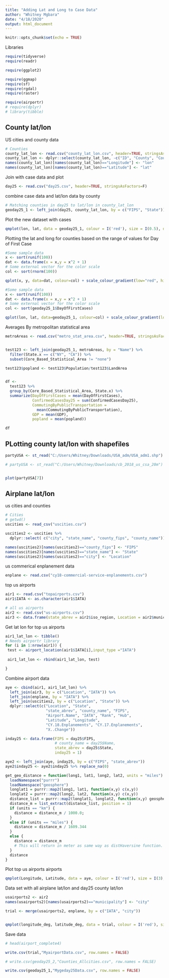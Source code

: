 ```yaml
---
title: "Adding Lat and Long to Case Data"
author: "Whitney Mgbara"
date: "4/18/2020"
output: html_document
---
```


```r
knitr::opts_chunk$set(echo = TRUE)
```



Libraries
```r

require(tidyverse)
require(readr)

require(ggplot2)

require(ggmap)
require(sf) 
require(rgdal)
require(raster)

require(airportr)
# require(dplyr)
# library(tibble)
```


## County lat/lon

US cities and county data
```r
# Counties
county_lat_lon <- read.csv("county_lat_lon.csv", header=TRUE, stringsAsFactors=F)
county_lat_lon <- dplyr::select(county_lat_lon, -c("ID", "County", "County.Seat.s."))
names(county_lat_lon)[names(county_lat_lon)=="Longitude"] <- "lon"
names(county_lat_lon)[names(county_lat_lon)=="Latitude"] <- "lat"

```


Join with case data and plot
```r
day25 <- read.csv("day25.csv", header=TRUE, stringsAsFactors=F)


```


combine case data and lat/lon data by county
```r

# Matching counties in day25 to lat/lon in county_lat_lon
geoday25_1 <- left_join(day25, county_lat_lon, by = c("FIPS", "State")) 


```







Plot the new dataset with cases
```r
qmplot(lon, lat, data = geoday25_1, colour = I('red'), size = I(0.5), darken = .3)
```




Plotting the lat and long for counties based on the range of values for Day of First Case
```r

#Some sample data
x <- sort(runif(100))
dat <- data.frame(x = x,y = x^2 + 1)
# Some external vector for the color scale
col <- sort(rnorm(100))

qplot(x, y, data=dat, colour=col) + scale_colour_gradient(low="red", high="blue")

#Some sample data
x <- sort(runif(100))
dat <- data.frame(x = x,y = x^2 + 1)
# Some external vector for the color scale
col <- sort(geoday25_1$DayOfFirstCases)

qplot(lon, lat, data=geoday25_1, colour=col) + scale_colour_gradient(low="red", high="blue")

```




Averages By metropolitan statistical area
```r

metroAreas <- read.csv("metro_stat_area.csv", header=TRUE, stringsAsFactors=F)


test123 <- left_join(geoday25_1, metroAreas, by = "Name") %>%
  filter(State.x == c("NY", "CA")) %>%
  subset(Core_Based_Statistical_Area != "none")

test123$popland <- test123$Population/test123$LandArea


df <- 
  test123 %>% 
  group_by(Core_Based_Statistical_Area, State.x) %>%
  summarize(DayOfFirstCases = mean(DayOfFirstCases),
            ConfirmedCasesDay25 = sum(ConfirmedCasesDay25),
            CommutingByPublicTransportation =
              mean(CommutingByPublicTransportation), 
            GDP = mean(GDP),
            popland = mean(popland))

df


```


## PLotting county lat/lon with shapefiles
```r

partyUSA <- st_read("C:/Users/Whitney/Downloads/USA_adm/USA_adm1.shp")

# partyUSA <- st_read("C:/Users/Whitney/Downloads/cb_2018_us_csa_20m")


plot(partyUSA[7])
```





## Airplane lat/lon
us cities and counties
```r
# Cities
# getwd()
uscities <- read_csv("uscities.csv") 

uscities2 <- uscities %>%
  dplyr::select( c("city", "state_name", "county_fips", "county_name"))

names(uscities2)[names(uscities2)=="county_fips"] <- "FIPS"
names(uscities2)[names(uscities2)=="state_name"] <- "State"
names(uscities2)[names(uscities2)=="city"] <- "Location"
```


us commerical enplanement data
```r
enplane <- read.csv("cy18-commercial-service-enplanements.csv")
```


top us airports 
```r
air1 <- read.csv("topairports.csv")
air1$IATA <- as.character(air1$IATA)

# all us airports
air2 <- read.csv("us-airports.csv")
air3 <- data.frame(state_abrev = air2$iso_region, Location = air2$municipality, IATA = air2$IATA)
```



Get lat lon for top us airports 
```r

air1_lat_lon <- tibble()
# Needs airportr library
for (i in 1:nrow(air1)) {
 test <- airport_location(air1$IATA[i],input_type ="IATA")
 
 air1_lat_lon <- rbind(air1_lat_lon, test)

}


```


Combine airport data
```r
aye <- cbind(air1, air1_lat_lon) %>%
  left_join(air3, by = c("Location", "IATA")) %>%
  left_join(enplane, by = "IATA") %>%
  left_join(uscities2, by = c("Location", "State")) %>%
  dplyr::select(c("Location", "State",
                  "state_abrev", "county_name", "FIPS",
                  "Airport.Name", "IATA", "Rank", "Hub",
                  "Latitude", "Longitude",
                  "CY.18.Enplanements", "CY.17.Enplanements",
                  "X..Change"))

inday25 <- data.frame(FIPS = day25$FIPS,
                      # county_name = day25$Name, 
                      state_abrev = day25$State,
                      inday25 = 1)

aye2 <- left_join(aye, inday25, by = c("FIPS", "state_abrev"))
aye2$inday25 <- aye2$inday25 %>% replace_na(0)

```



```r

get_geo_distance = function(long1, lat1, long2, lat2, units = "miles") {
  loadNamespace("purrr")
  loadNamespace("geosphere")
  longlat1 = purrr::map2(long1, lat1, function(x,y) c(x,y))
  longlat2 = purrr::map2(long2, lat2, function(x,y) c(x,y))
  distance_list = purrr::map2(longlat1, longlat2, function(x,y) geosphere::distHaversine(x, y))
  distance_m = list_extract(distance_list, position = 1)
  if (units == "km") {
    distance = distance_m / 1000.0;
  }
  else if (units == "miles") {
    distance = distance_m / 1609.344
  }
  else {
    distance = distance_m
    # This will return in meter as same way as distHaversine function. 
  }
  distance
}
```



Plot top us airports airports
```r
qmplot(Longitude, Latitude, data = aye, colour = I('red'), size = I(3), darken = .3)
```




Data set with all airplane lat/lon and day25 county lat/lon 
```r

usairports2 <- air2
names(usairports2)[names(usairports2)=="municipality"] <- "city"

trial <- merge(usairports2, enplane, by = c("IATA", "city"))


qmplot(longitude_deg, latitude_deg, data = trial, colour = I('red'), size = I(0.5), darken = .3)
```



Save data
```r
# head(airport_complete4)

write.csv(trial,"MyairportData.csv", row.names = FALSE)

# write.csv(geoday25_2,"Counties_Allcities.csv", row.names = FALSE)

write.csv(geoday25_1,"Mygeday25Data.csv", row.names = FALSE)
```



